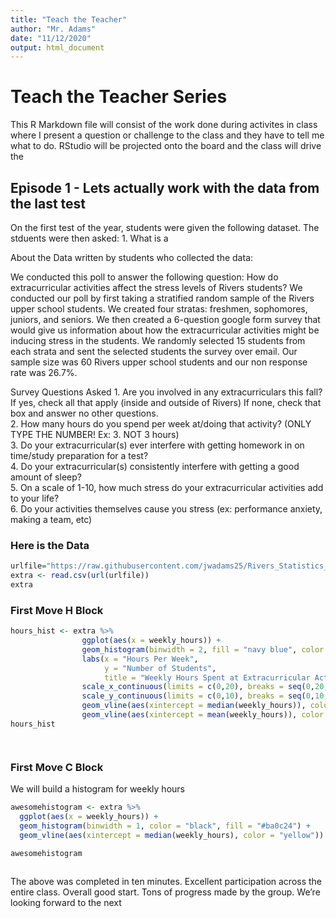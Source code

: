 ```yaml
---
title: "Teach the Teacher"
author: "Mr. Adams"
date: "11/12/2020"
output: html_document
---
```

# Teach the Teacher Series

This R Markdown file will consist of the work done during activites in class where I present a question or challenge to the class and they have to tell me what to do. RStudio will be projected onto the board and the class will drive the 

## Episode 1 - Lets actually work with the data from the last test

On the first test of the year, students were given the following dataset. The stduents were then asked:
1. What is a


About the Data written by students who collected the data:

We conducted this poll to answer the following question: How do extracurricular activities affect the stress levels of Rivers students? We conducted our poll by first taking a stratified random sample of the Rivers upper school students. We created four stratas: freshmen, sophomores, juniors, and seniors. We then created a 6-question google form survey that would give us information about how the extracurricular activities might be inducing stress in the students. We randomly selected 15 students from each strata and sent the selected students the survey over email. Our sample size was 60 Rivers upper school students and our non response rate was 26.7%. 

Survey Questions Asked 
1. Are you involved in any extracurriculars this fall? If yes, check all that apply (inside and outside of Rivers) If none, check that box and answer no other questions.							
2. How many hours do you spend per week at/doing that activity? (ONLY TYPE THE NUMBER! Ex: 3. NOT 3 hours) 			
3. Do your extracurricular(s) ever interfere with getting homework in on time/study preparation for a test? 		
4. Do your extracurricular(s) consistently interfere with getting a good amount of sleep? 									
5. On a scale of 1-10, how much stress do your extracurricular activities add to your life?									
6. Do your activities themselves cause you stress (ex: performance anxiety, making a team, etc) 

### Here is the Data
```r
urlfile="https://raw.githubusercontent.com/jwadams25/Rivers_Statistics_With_R/main/2%20-%20Activities/Extracurricular_Stress_Poll_Project.csv"
extra <- read.csv(url(urlfile))
extra

```
### First Move H Block

```r

hours_hist <- extra %>%
                ggplot(aes(x = weekly_hours)) +
                geom_histogram(binwidth = 2, fill = "navy blue", color = "red") +
                labs(x = "Hours Per Week", 
                     y = "Number of Students", 
                     title = "Weekly Hours Spent at Extracurricular Activities by Rivers Upper School Students") +
                scale_x_continuous(limits = c(0,20), breaks = seq(0,20,1)) +
                scale_y_continuous(limits = c(0,10), breaks = seq(0,10,2)) +
                geom_vline(aes(xintercept = median(weekly_hours)), color = "green") +
                geom_vline(aes(xintercept = mean(weekly_hours)), color = "black")
hours_hist




```

### First Move C Block


We will build a histogram for weekly hours

```r
awesomehistogram <- extra %>%
  ggplot(aes(x = weekly_hours)) +
  geom_histogram(binwidth = 1, color = "black", fill = "#ba0c24") +
  geom_vline(aes(xintercept = median(weekly_hours), color = "yellow"))

awesomehistogram
  
```

The above was completed in ten minutes. Excellent participation across the entire class. Overall good start. Tons of progress made by the group. We're looking forward to the next 


